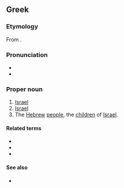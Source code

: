 {{also|Ἰσραήλ}}
==Greek==

===Etymology===
From {{inh|el|grc|Ἰσρᾱήλ}}.

===Pronunciation===
* {{IPA|el|[izɾaˈil]}}
* {{hyphenation|el|Ισ|ρα|ήλ}}

===Proper noun===
{{el-noun-proper|n|inv}}

# [[Israel]] {{qualifier|state ancient and modern}}
# [[Israel]] {{qualifier|Biblical character}}
# The [[Hebrew]] [[people]], the [[child|children]] of [[Israel]].

====Related terms====
* {{l|el|ισραηλινός|gloss=Israeli}}
* {{l|el|Ισραηλινή|gloss=Israeli|g=f}}
* {{l|el|Ισραηλινός|gloss=Israeli|g=m}}

====See also====
* {{l|el|εβραϊκά|gloss=Hebrew language}}

{{topics|el|Biblical characters|Countries}}